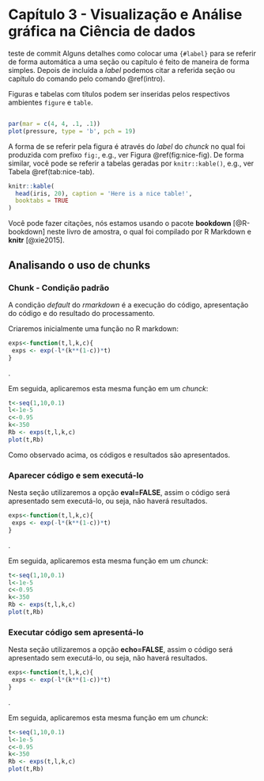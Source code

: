 # Capítulo 3 - Visualização e Análise gráfica na Ciência de dados {#capitulo-3}

teste de commit
Alguns detalhes como colocar uma `{#label}`
para se referir de forma automática 
a uma seção ou capítulo 
é feito de maneira de forma simples. 
Depois de incluída a *label*
podemos citar a referida seção ou capítulo 
do comando pelo comando \@ref(intro).

Figuras e tabelas com títulos podem 
ser inseridas pelos respectivos ambientes
 `figure` e `table`.  

```r

```

```r
par(mar = c(4, 4, .1, .1))
plot(pressure, type = 'b', pch = 19)
```

A forma de se referir pela figura é através 
do *label* do *chunck* no qual foi produzida
com prefixo `fig:`, e.g., ver Figura \@ref(fig:nice-fig). De forma similar, 
você pode se referir a tabelas geradas por `knitr::kable()`, e.g., ver Tabela \@ref(tab:nice-tab).

```r
knitr::kable(
  head(iris, 20), caption = 'Here is a nice table!',
  booktabs = TRUE
)
```

Você pode fazer citações, nós estamos usando o pacote **bookdown** [@R-bookdown] neste livro de amostra, o qual foi compilado por R Markdown e **knitr** [@xie2015].



## Analisando o uso de chunks





### Chunk - Condição padrão

A condição *default* do *rmarkdown*
é a execução do código, apresentação do 
código e do resultado do processamento. 

Criaremos inicialmente
uma função no R markdown:

```r
exps<-function(t,l,k,c){
 exps <- exp(-l*(k**(1-c))*t)
}
```
.

Em seguida, aplicaremos esta mesma 
função em um *chunck*:

```r
t<-seq(1,10,0.1)
l<-1e-5
c<-0.95
k<-350
Rb <- exps(t,l,k,c)
plot(t,Rb)
```


Como observado acima, os códigos e resultados 
são apresentados. 

### Aparecer código e sem executá-lo

Nesta seção utilizaremos a opção 
**eval=FALSE**, assim o código 
será apresentado sem executá-lo, 
ou seja, não haverá resultados.


```r
exps<-function(t,l,k,c){
 exps <- exp(-l*(k**(1-c))*t)
}
```
.

Em seguida, aplicaremos esta mesma 
função em um *chunck*:

```r
t<-seq(1,10,0.1)
l<-1e-5
c<-0.95
k<-350
Rb <- exps(t,l,k,c)
plot(t,Rb)
```


### Executar código sem apresentá-lo
Nesta seção utilizaremos a opção 
**echo=FALSE**, assim o código 
será apresentado sem executá-lo, 
ou seja, não haverá resultados.


```r
exps<-function(t,l,k,c){
 exps <- exp(-l*(k**(1-c))*t)
}
```
.

Em seguida, aplicaremos esta mesma 
função em um *chunck*:

```r
t<-seq(1,10,0.1)
l<-1e-5
c<-0.95
k<-350
Rb <- exps(t,l,k,c)
plot(t,Rb)
```
